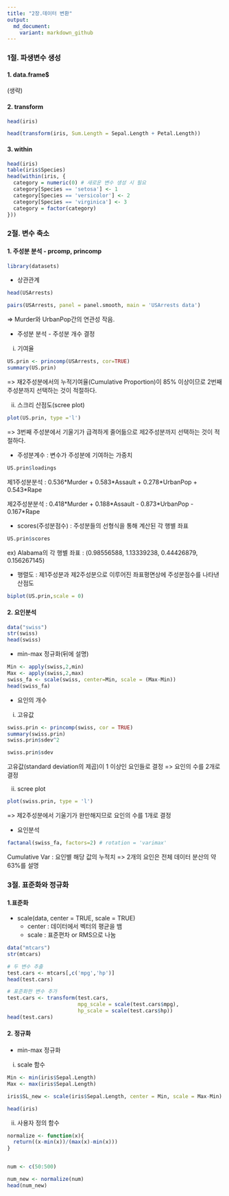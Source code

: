 ```yaml
---
title: "2장.데이터 변환"
output:
  md_document:
    variant: markdown_github
---
```


### 1절. 파생변수 생성

#### 1. data.frame\$

(생략)

#### 2. transform

```r
head(iris)

head(transform(iris, Sum.Length = Sepal.Length + Petal.Length))
```

#### 3. within

```r
head(iris)
table(iris$Species)
head(within(iris, {
  category = numeric(0) # 새로운 변수 생성 시 필요
  category[Species == 'setosa'] <- 1
  category[Species == 'versicolor'] <- 2
  category[Species == 'virginica'] <- 3
  category = factor(category)
}))
```

### 2절. 변수 축소

#### 1. 주성분 분석 - prcomp, princomp

```r
library(datasets)
```

-   상관관계

```r
head(USArrests)

pairs(USArrests, panel = panel.smooth, main = 'USArrests data')
```

=\> Murder와 UrbanPop간의 연관성 작음.

-   주성분 분석 - 주성분 개수 결정

i.  기여율

```r
US.prin <- princomp(USArrests, cor=TRUE)
summary(US.prin)
```

=\> 재2주성분에서의 누적기여율(Cumulative Proportion)이 85% 이상이므로 2번째 주성분까지 선택하는 것이 적절하다.

ii. 스크리 산점도(scree plot)

```r
plot(US.prin, type ='l')
```

=\> 3번째 주성분에서 기울기가 급격하게 줄어듦으로 제2주성분까지 선택하는 것이 적절하다.

-   주성분계수 : 변수가 주성분에 기여하는 가중치

```r
US.prin$loadings
```

제1주성분분석 : 0.536\*Murder + 0.583\*Assault + 0.278\*UrbanPop + 0.543\*Rape

제2주성분분석 : 0.418\*Murder + 0.188\*Assault - 0.873\*UrbanPop - 0.167\*Rape

-   scores(주성분점수) : 주성분들의 선형식을 통해 계산된 각 행별 좌표

```r
US.prin$scores
```

ex) Alabama의 각 행별 좌표 : (0.98556588, 1.13339238, 0.44426879, 0.156267145)

-   행렬도 : 제1주성분과 제2주성분으로 이루어진 좌표평면상에 주성분점수를 나타낸 산점도

```r
biplot(US.prin,scale = 0)
```

#### 2. 요인분석

```r
data("swiss")
str(swiss)
head(swiss)
```

-   min-max 정규화(뒤에 설명)

```r
Min <- apply(swiss,2,min)
Max <- apply(swiss,2,max)
swiss_fa <- scale(swiss, center=Min, scale = (Max-Min))
head(swiss_fa)
```

-   요인의 개수

i.  고유값

```r
swiss.prin <- princomp(swiss, cor = TRUE)
summary(swiss.prin)
swiss.prin$sdev^2

swiss.prin$sdev
```

고유값(standard deviation의 제곱)이 1 이상인 요인들로 결정 =\> 요인의 수를 2개로 결정

ii. scree plot

```r
plot(swiss.prin, type = 'l')
```

=\> 제2주성분에서 기울기가 완만해지므로 요인의 수를 1개로 결정

-   요인분석

```r
factanal(swiss_fa, factors=2) # rotation = 'varimax'
```

Cumulative Var : 요인별 해당 값의 누적치 =\> 2개의 요인은 전체 데이터 분산의 약 63%를 설명

### 3절. 표준화와 정규화

#### 1.표준화

-   scale(data, center = TRUE, scale = TRUE)
    -   center : 데이터에서 벡터의 평균을 뱀
    -   scale : 표준편차 or RMS으로 나눔

```r
data("mtcars")
str(mtcars)

# 두 변수 추출
test.cars <- mtcars[,c('mpg','hp')]
head(test.cars)

# 표준화한 변수 추가
test.cars <- transform(test.cars,
                       mpg_scale = scale(test.cars$mpg),
                       hp_scale = scale(test.cars$hp))
head(test.cars)
```

#### 2. 정규화

-   min-max 정규화

i.  scale 함수

```r
Min <- min(iris$Sepal.Length)
Max <- max(iris$Sepal.Length)

iris$SL_new <- scale(iris$Sepal.Length, center = Min, scale = Max-Min)

head(iris)
```

ii. 사용자 정의 함수

```r
normalize <- function(x){
  return((x-min(x))/(max(x)-min(x)))
}


num <- c(50:500)

num_new <- normalize(num)
head(num_new)
```
